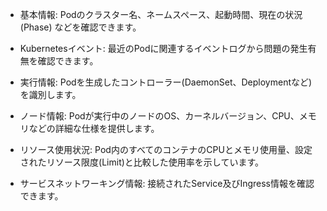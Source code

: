 - 基本情報: Podのクラスター名、ネームスペース、起動時間、現在の状況(Phase) などを確認できます。

- Kubernetesイベント: 最近のPodに関連するイベントログから問題の発生有無を確認できます。

- 実行情報: Podを生成したコントローラー(DaemonSet、Deploymentなど)を識別します。

- ノード情報: Podが実行中のノードのOS、カーネルバージョン、CPU、メモリなどの詳細な仕様を提供します。

- リソース使用状況: Pod内のすべてのコンテナのCPUとメモリ使用量、設定されたリソース限度(Limit)と比較した使用率を示しています。

- サービスネットワーキング情報: 接続されたService及びIngress情報を確認できます。 
